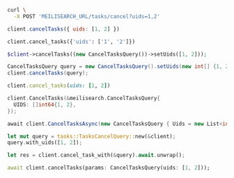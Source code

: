 <CodeGroup>

```bash cURL
curl \
  -X POST 'MEILISEARCH_URL/tasks/cancel?uids=1,2'
```

```javascript JS
client.cancelTasks({ uids: [1, 2] })
```

```python Python
client.cancel_tasks({'uids': ['1', '2']})
```

```php PHP
$client->cancelTasks((new CancelTasksQuery())->setUids([1, 2]));
```

```java Java
CancelTasksQuery query = new CancelTasksQuery().setUids(new int[] {1, 2})
client.cancelTasks(query);
```

```ruby Ruby
client.cancel_tasks(uids: [1, 2])
```

```go Go
client.CancelTasks(&meilisearch.CancelTasksQuery{
  UIDS: []int64{1, 2},
});
```

```csharp C#
await client.CancelTasksAsync(new CancelTasksQuery { Uids = new List<int> { 1, 2 } });
```

```rust Rust
let mut query = tasks::TasksCancelQuery::new(&client);
query.with_uids([1, 2]);

let res = client.cancel_task_with(&query).await.unwrap();
```

```dart Dart
await client.cancelTasks(params: CancelTasksQuery(uids: [1, 2]));
```
</CodeGroup>